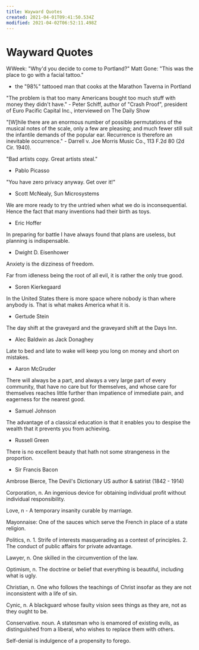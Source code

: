 ```yaml
---
title: Wayward Quotes
created: 2021-04-01T09:41:50.534Z
modified: 2021-04-02T06:52:11.498Z
---
```

# Wayward Quotes

WWeek: "Why'd you decide to come to Portland?"
Matt Gone: "This was the place to go with a facial tattoo."

- the "98%" tattooed man that cooks at the Marathon Taverna in Portland

"The problem is that too many Americans bought too much stuff with money they didn't have." - Peter Schiff, author of "Crash Proof", president of Euro Pacific Capital Inc., interviewed on The Daily Show

"[W]hile there are an enormous number of possible permutations of the musical notes of the scale, only a few are pleasing; and much fewer still suit the infantile demands of the popular ear. Recurrence is therefore an inevitable occurrence." - Darrell v. Joe Morris Music Co., 113 F.2d 80 (2d Cir. 1940).

"Bad artists copy. Great artists steal."

- Pablo Picasso

"You have zero privacy anyway. Get over it!"

- Scott McNealy, Sun Microsystems

We are more ready to try the untried when what we do is inconsequential. Hence the fact that many inventions had their birth as toys.

- Eric Hoffer

In preparing for battle I have always found that plans are useless, but planning is indispensable.

- Dwight D. Eisenhower

Anxiety is the dizziness of freedom.

Far from idleness being the root of all evil, it is rather the only true good.

- Soren Kierkegaard

In the United States there is more space where nobody is than where anybody is. That is what makes America what it is.

- Gertude Stein

The day shift at the graveyard and the graveyard shift at the Days Inn.

- Alec Baldwin as Jack Donaghey

Late to bed and late to wake will keep you long on money and short on mistakes.

- Aaron McGruder

There will always be a part, and always a very large part of every community, that have no care but for themselves, and whose care for themselves reaches little further than impatience of immediate pain, and eagerness for the nearest good.

- Samuel Johnson

The advantage of a classical education is that it enables you to despise the wealth that it prevents you from achieving.

- Russell Green

There is no excellent beauty that hath not some strangeness in the proportion.

- Sir Francis Bacon

Ambrose Bierce, The Devil's Dictionary
US author & satirist (1842 - 1914)

Corporation, n. An ingenious device for obtaining individual profit without individual responsibility.

Love, n - A temporary insanity curable by marriage.

Mayonnaise: One of the sauces which serve the French in place of a state religion.

Politics, n. 1. Strife of interests masquerading as a contest of principles. 2. The conduct of public affairs for private advantage.

Lawyer, n. One skilled in the circumvention of the law.

Optimism, n. The doctrine or belief that everything is beautiful, including what is ugly.

Christian, n. One who follows the teachings of Christ insofar as they are not inconsistent with a life of sin.

Cynic, n. A blackguard whose faulty vision sees things as they are, not as they ought to be.

Conservative. noun. A statesman who is enamored of existing evils, as distinguished from a liberal, who wishes to replace them with others.

Self-denial is indulgence of a propensity to forego.
